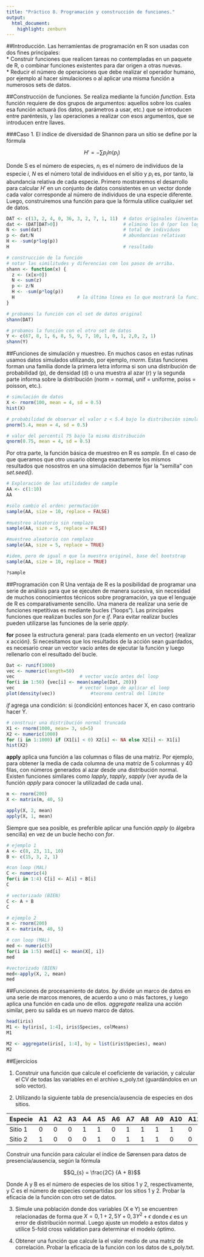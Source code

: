 ```yaml
---
title: "Práctico 8. Programación y construcción de funciones."
output: 
  html_document:
    highlight: zenburn
---
```

##Introducción.
Las herramientas de programación en R son usadas con dos fines principales:   
* Construir funciones que realicen tareas no contempladas en un paquete de R, o combinar funciones existentes para dar origen a otras nuevas.   
* Reducir el número de operaciones que debe realizar el operador humano, por ejemplo al hacer simulaciones o al aplicar una misma función a numerosos sets de datos.   

##Construcción de funciones.
Se realiza mediante la función *function*. Esta función requiere de dos grupos de argumentos: aquellos sobre los cuales esa función actuará (los datos, parámetros a usar, etc.) que se introducen entre paréntesis, y las operaciones a realizar con esos argumentos, que se introducen entre llaves. 

###Caso 1.
El índice de diversidad de Shannon para un sitio se define por la fórmula 

$$H' = - \sum p_{i} ln(p_{i})$$

Donde S es el número de especies, $n_{i}$ es el número de individuos de la especie $i$, $N$ es el número total de individuos en el sitio y $p_{i}$ es, por tanto, la abundancia relativa de cada especie.
Primero mostraremos el desarrollo para calcular $H'$ en un conjunto de datos consistentes en un vector donde cada valor corresponde al número de individuos de una especie diferente. Luego, construiremos una función para que la fórmula utilice cualquier set de datos.  

```r
DAT <- c(13, 2, 4, 0, 36, 3, 2, 7, 1, 11)  # datos originales (inventados)
dat <- (DAT[DAT>0])                        # elimino los 0 (por los log)
N <- sum(dat)                              # total de individuos
p <- dat/N                                 # abundancias relativas
H <- -sum(p*log(p))
H                                          # resultado

# construcción de la función 
# notar las similitudes y diferencias con los pasos de arriba.
shann <- function(x) {
  z <- (x[x>0])      		
  N <- sum(z)						
  p <- z/N						
  H <- -sum(p*log(p))
  H                       # la última línea es lo que mostrará la función
}	

# probamos la función con el set de datos original
shann(DAT)

# probamos la función con el otro set de datos
Y <- c(67, 8, 1, 6, 8, 5, 9, 7, 10, 1, 0, 1, 2,0, 2, 1)
shann(Y)
```

##Funciones de simulación y muestreo.
En muchos casos en estas rutinas usamos datos simulados utilizando, por ejemplo, *rnorm*. Estas funciones forman una familia donde la primera letra informa si son una distribución de probabilidad (p), de densidad (d) o una muestra al azar (r) y la segunda parte informa sobre la distribución (norm = normal, unif = uniforme, poiss = poisson, etc.).    

```r
# simulación de datos
X <- rnorm(100, mean = 4, sd = 0.5)
hist(X)

# probabilidad de observar el valor z < 5.4 bajo la distribución simulada arriba
pnorm(5.4, mean = 4, sd = 0.5)

# valor del percentil 75 bajo la misma distribución
qnorm(0.75, mean = 4, sd = 0.5)
```

Por otra parte, la función básica de muestreo en R es *sample*. En el caso de que queramos que otro usuario obtenga exactamente los mismos resultados que nosostros en una simulación debemos fijar la "semilla" con *set.seed()*.  

```r
# Exploración de las utilidades de sample
AA <- c(1:10)
AA

#sólo cambio el orden: permutación
sample(AA, size = 10, replace = FALSE) 
  
#muestreo aleatorio sin remplazo
sample(AA, size = 5, replace = FALSE)

#muestreo aleatorio con remplazo
sample(AA, size = 5, replace = TRUE) 	

#idem, pero de igual n que la muestra original, base del bootstrap
sample(AA, size = 10, replace = TRUE) 

?sample	
```

##Programación con R
Una ventaja de R es la posibilidad de programar una serie de análisis para que se ejecuten de manera sucesiva, sin necesidad de muchos conocimientos técnicos sobre programación, ya que el lenguaje de R es comparativamente sencillo. Una manera de realizar una serie de funciones repetitivas es mediante bucles ("loops"). Las principales funciones que realizan bucles son *for* e *if*. Para evitar realizar bucles pueden utilizarse las funciones de la serie *apply*.    

**for**  posee la estructura general: para (cada elemento en un vector) {realizar x acción}. 
Si necesitamos que los resultados de la acción sean guardados, es necesario crear un vector vacío antes de ejecutar la función y luego rellenarlo con el resultado del bucle. 

```r
Dat <- runif(1000)
vec <- numeric(length=50)
vec					       # vector vacío antes del loop
for(i in 1:50) {vec[i] <- mean(sample(Dat, 20))} 
vec					       # vector luego de aplicar el loop
plot(density(vec))		       #teorema central del límite
```

*if* agrega una condición: si (condición) entonces hacer X, en caso contrario hacer Y. 
```r
# construir una distribución normal truncada
X1 <- rnorm(1000, mean= 3, sd=5)
X2 <- numeric(1000)
for (i in 1:1000) if (X1[i] < 0) X2[i] <- NA else X2[i] <- X1[i]
hist(X2)
```

**apply** aplica una función a las columnas o filas de una matriz. Por ejemplo, para obtener la media de cada columna de una matriz de 5 columnas y 40 filas, con números generados al azar desde una distribución normal. Existen funciones similares como *lapply*, *tapply*, *sapply* (ver ayuda de la función *apply* para conocer la utilizadad de cada una).
```r
m <- rnorm(200)
X <- matrix(m, 40, 5)

apply(X, 2, mean)
apply(X, 1, mean)
```

Siempre que sea posible, es preferible aplicar una función *apply* (o álgebra sencilla) en vez de un bucle hecho con *for*.   

```r
# ejemplo 1
A <- c(8, 23, 11, 10)
B <- c(15, 3, 2, 1)

#con loop (MAL)
C <- numeric(4)
for(i in 1:4) C[i] <- A[i] + B[i]
C

# vectorizado (BIEN)
C <- A + B
C

# ejemplo 2
m <- rnorm(200)
X <- matrix(m, 40, 5)

# con loop (MAL)
med <- numeric(5)
for(i in 1:5) med[i] <- mean(X[, i])
med

#vectorizado (BIEN)
med<-apply(X, 2, mean)
med
```

##Funciones de procesamiento de datos.
*by* divide un marco de datos en una serie de marcos menores, de acuerdo a uno o más factores, y luego aplica una función en cada uno de ellos. *aggregate* realiza una acción similar, pero su salida es un nuevo marco de datos.   

```r
head(iris)
M1 <- by(iris[, 1:4], iris$Species, colMeans)
M1

M2 <- aggregate(iris[, 1:4], by = list(iris$Species), mean)
M2
```


##Ejercicios

1. Construir una función que calcule el coeficiente de variación, y calcular el CV de todas las variables en el archivo s_poly.txt (guardándolos en un solo vector).   

2. Utilizando la siguiente tabla de presencia/ausencia de especies en dos sitios.

Especie | A1  | A2  | A3  | A4  | A5  | A6  | A7  | A8  | A9  | A10 | A11 | A12 | A13 | A14 | A15 |
------- | --- | --- | --- | --- | --- | --- | --- | --- | --- | --- | --- | --- | --- | --- | --- |
Sitio 1 |   0 |   0 |   0 |   1 |   1 |   0 |   1 |   1 |   1 |   1 |   0 |   0 |   0 |   1 |   1 |
Sitio 2 |   1 |   0 |   0 |   0 |   1 |   0 |   1 |   1 |   1 |   0 |   0 |   0 |   0 |   0 |   1 |    

 
Construir una función para calcular el índice de Sørensen para datos de presencia/ausencia, según la fórmula 

$$Q_{s} = \frac{2C} {A + B}$$  

Donde A y B es el número de especies de los sitios 1 y 2, respectivamente, y C es el número de especies compartidas por los sitios 1 y 2. Probar la eficacia de la función con otro set de datos.

3. Simule una población donde dos variables (X e Y) se encuentren relacionadas de forma que $X = 0,1 + 2,5 Y + 0,3 Y^2 + \epsilon$ donde $\epsilon$ es un error de distribución normal. Luego ajuste un modelo a estos datos y utilice 5-fold cross validation para determinar el modelo óptimo.

4. Obtener una función que calcule la el valor medio de una matriz de correlación. Probar la eficacia de la función con los datos de s_poly.txt.
